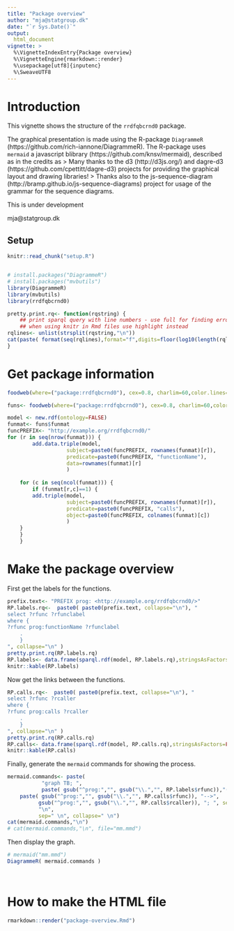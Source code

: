 ```yaml
---
title: "Package overview"
author: "mja@statgroup.dk"
date: "`r Sys.Date()`"
output: 
  html_document
vignette: >
  %\VignetteIndexEntry{Package overview}
  %\VignetteEngine{rmarkdown::render}
  %\usepackage[utf8]{inputenc}
  %\SweaveUTF8
---
```


# Introduction

This vignette shows the structure of the `rrdfqbcrnd0` package.

The graphical presentation is made using the R-package `DiagrammeR` (https://github.com/rich-iannone/DiagrammeR). The R-package uses `mermaid` a javascript blibrary (https://github.com/knsv/mermaid), described as in the credits as
> Many thanks to the d3 (http://d3js.org/) and dagre-d3 (https://github.com/cpettitt/dagre-d3) projects for providing the graphical layout and drawing libraries!
> Thanks also to the js-sequence-diagram (http://bramp.github.io/js-sequence-diagrams) project for usage of the grammar for the sequence diagrams.



This is under development

mja@statgroup.dk 


## Setup

```r
knitr::read_chunk("setup.R")
```
```r
```
```r
# install.packages("DiagrammeR")
# install.packages("mvbutils")
library(DiagrammeR)
library(mvbutils)
library(rrdfqbcrnd0)

pretty.print.rq<- function(rqstring) {
    ## print sparql query with line numbers - use full for finding errors
    ## when using knitr in Rmd files use highlight instead
rqlines<- unlist(strsplit(rqstring,"\n"))
cat(paste( format(seq(rqlines),format="f",digits=floor(log10(length(rqlines)+1))), rqlines, sep=": ", collapse="\n"),"\n")
}

```

# Get package information

```r
foodweb(where=("package:rrdfqbcrnd0"), cex=0.8, charlim=60,color.lines=FALSE)

funs<- foodweb(where=("package:rrdfqbcrnd0"), cex=0.8, charlim=60,color.lines=FALSE)

model <- new.rdf(ontology=FALSE)
funmat<- funs$funmat
funcPREFIX<- "http://example.org/rrdfqbcrnd0/"
for (r in seq(nrow(funmat))) {
        add.data.triple(model,
                   subject=paste0(funcPREFIX, rownames(funmat)[r]),
                   predicate=paste0(funcPREFIX, "functionName"),
                   data=rownames(funmat)[r]
                   )
    
    for (c in seq(ncol(funmat))) {
        if (funmat[r,c]==1) {
        add.triple(model,
                   subject=paste0(funcPREFIX, rownames(funmat)[r]),
                   predicate=paste0(funcPREFIX, "calls"),
                   object=paste0(funcPREFIX, colnames(funmat)[c])
                   )
    }
    }
    }        

```

# Make the package overview

First get the labels for the functions.
```r
prefix.text<- "PREFIX prog: <http://example.org/rrdfqbcrnd0/>"
RP.labels.rq<-  paste0( paste0(prefix.text, collapse="\n"), "
select ?rfunc ?rfunclabel
where {
?rfunc prog:functionName ?rfunclabel
    .
    }
", collapse="\n" )
pretty.print.rq(RP.labels.rq)
RP.labels<- data.frame(sparql.rdf(model, RP.labels.rq),stringsAsFactors=FALSE)
knitr::kable(RP.labels)
```

Now get the links between the functions.
```r
RP.calls.rq<-  paste0( paste0(prefix.text, collapse="\n"), "
select ?rfunc ?rcaller
where {
?rfunc prog:calls ?rcaller
    .
    }
", collapse="\n" )
pretty.print.rq(RP.calls.rq)
RP.calls<- data.frame(sparql.rdf(model, RP.calls.rq),stringsAsFactors=FALSE)
knitr::kable(RP.calls)
```

Finally, generate the `mermaid` commands for showing the process.
```r
mermaid.commands<- paste(
           "graph TB; ", 
           paste( gsub("^prog:","", gsub("\\.","", RP.labels$rfunc)),"(", RP.labels$rfunclabel, "); ", sep="", collapse=" \n" ),
    paste( gsub("^prog:","", gsub("\\.","", RP.calls$rfunc)), "-->",
          gsub("^prog:","", gsub("\\.","", RP.calls$rcaller)), "; ", sep="", collapse=" \n" ),
          "\n",
          sep=" \n", collapse=" \n")
cat(mermaid.commands,"\n")
# cat(mermaid.commands,"\n", file="mm.mmd")

```

Then display the graph.
```r
# mermaid("mm.mmd")
DiagrammeR( mermaid.commands )

    
```


# How to make the HTML file

```r
rmarkdown::render("package-overview.Rmd")
```
